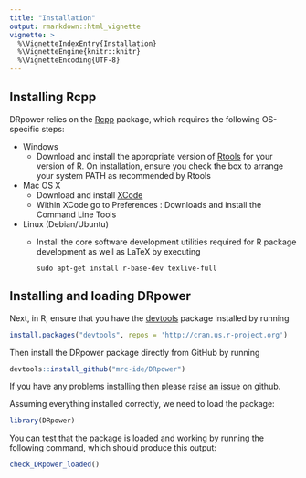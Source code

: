---
title: "Installation"
output: rmarkdown::html_vignette
vignette: >
  %\VignetteIndexEntry{Installation}
  %\VignetteEngine{knitr::knitr}
  %\VignetteEncoding{UTF-8}
---

## Installing Rcpp

DRpower relies on the [Rcpp](https://cran.r-project.org/web/packages/Rcpp/index.html) package, which requires the following OS-specific steps:

* Windows
    - Download and install the appropriate version of [Rtools](https://cran.rstudio.com/bin/windows/Rtools/) for your version of R. On installation, ensure you check the box to arrange your system PATH as recommended by Rtools
* Mac OS X
    - Download and install [XCode](http://itunes.apple.com/us/app/xcode/id497799835?mt=12)
    - Within XCode go to Preferences : Downloads and install the Command Line Tools
* Linux (Debian/Ubuntu)
    - Install the core software development utilities required for R package development as well as LaTeX by executing
    
        ```{}
        sudo apt-get install r-base-dev texlive-full
        ```

## Installing and loading DRpower

Next, in R, ensure that you have the [devtools](https://www.rstudio.com/products/rpackages/devtools/) package installed by running

```{r, eval = FALSE}
install.packages("devtools", repos = 'http://cran.us.r-project.org')
```

Then install the DRpower package directly from GitHub by running

```{r, eval = FALSE}
devtools::install_github("mrc-ide/DRpower")
```

If you have any problems installing then please [raise an issue](https://github.com/mrc-ide/DRpower/issues) on github.

Assuming everything installed correctly, we need to load the package:

```{r}
library(DRpower)
```

You can test that the package is loaded and working by running the following command, which should produce this output:

```{r}
check_DRpower_loaded()
```

